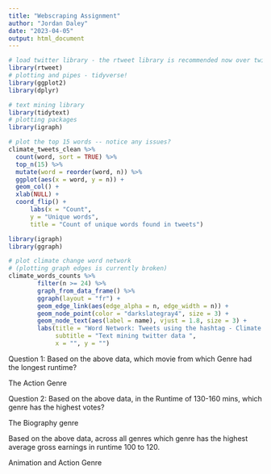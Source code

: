 ---
title: "Webscraping Assignment"
author: "Jordan Daley"
date: "2023-04-05"
output: html_document
---

```{r}
# load twitter library - the rtweet library is recommended now over twitteR
library(rtweet)
# plotting and pipes - tidyverse!
library(ggplot2)
library(dplyr)

```

```{r}
# text mining library
library(tidytext)
# plotting packages
library(igraph)
```

```{r}
# plot the top 15 words -- notice any issues?
climate_tweets_clean %>%
  count(word, sort = TRUE) %>%
  top_n(15) %>%
  mutate(word = reorder(word, n)) %>%
  ggplot(aes(x = word, y = n)) +
  geom_col() +
  xlab(NULL) +
  coord_flip() +
      labs(x = "Count",
      y = "Unique words",
      title = "Count of unique words found in tweets")
```

```{r}
library(igraph)
library(ggraph)

# plot climate change word network
# (plotting graph edges is currently broken)
climate_words_counts %>%
        filter(n >= 24) %>%
        graph_from_data_frame() %>%
        ggraph(layout = "fr") +
        geom_edge_link(aes(edge_alpha = n, edge_width = n)) +
        geom_node_point(color = "darkslategray4", size = 3) +
        geom_node_text(aes(label = name), vjust = 1.8, size = 3) +
        labs(title = "Word Network: Tweets using the hashtag - Climate Change",
             subtitle = "Text mining twitter data ",
             x = "", y = "")
```


Question 1: Based on the above data, which movie from which Genre had the longest runtime?

The Action Genre

Question 2: Based on the above data, in the Runtime of 130-160 mins, which genre has the highest votes?

The Biography genre

Based on the above data, across all genres which genre has the highest average gross earnings in runtime 100 to 120.

Animation and Action Genre